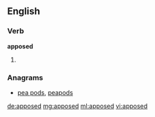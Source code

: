 ==English==

===Verb===
'''apposed'''

# {{en-past of|appose}}

===Anagrams===
* [[pea pods#English|pea pods]], [[peapods#English|peapods]]

[[de:apposed]]
[[mg:apposed]]
[[ml:apposed]]
[[vi:apposed]]
